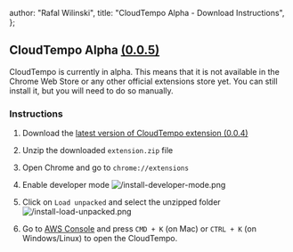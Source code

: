 
  author: "Rafal Wilinski",
  title: "CloudTempo Alpha - Download Instructions",
};

## CloudTempo Alpha [(0.0.5)](/changelog)

CloudTempo is currently in alpha. This means that it is not available in the Chrome Web Store or any other official extensions store yet. You can still install it, but you will need to do so manually.

### Instructions

1. Download the [latest version of CloudTempo extension (0.0.4)](/download)
2. Unzip the downloaded `extension.zip` file
3. Open Chrome and go to `chrome://extensions`
4. Enable developer mode
   ![/install-developer-mode.png](/install-developer-mode.png)

5. Click on `Load unpacked` and select the unzipped folder
   ![/install-load-unpacked.png](/install-load-unpacked.png)

6. Go to [AWS Console](https://console.aws.amazon.com/console/home) and press `CMD + K` (on Mac) or `CTRL + K` (on Windows/Linux) to open the CloudTempo.

